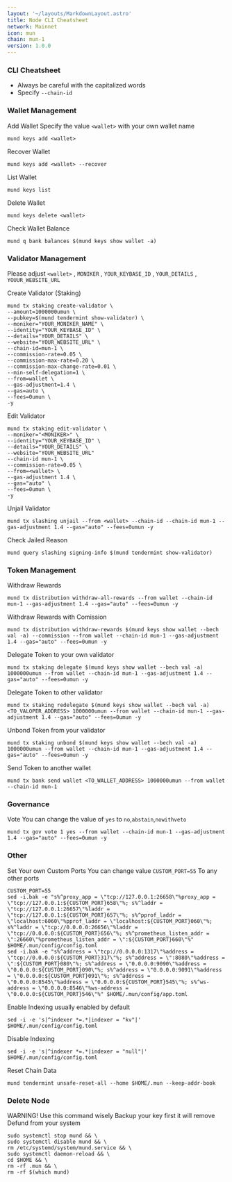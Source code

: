 ```yaml
---
layout: '~/layouts/MarkdownLayout.astro'
title: Node CLI Cheatsheet
network: Mainnet
icon: mun
chain: mun-1
version: 1.0.0
---
```


### CLI Cheatsheet

- Always be careful with the capitalized words
- Specify `--chain-id`

### Wallet Management

Add Wallet
Specify the value `<wallet>` with your own wallet name

```
mund keys add <wallet>
```

Recover Wallet
```
mund keys add <wallet> --recover
```

List Wallet
```
mund keys list
```

Delete Wallet
```
mund keys delete <wallet>
```

Check Wallet Balance
```
mund q bank balances $(mund keys show wallet -a)
```

### Validator Management

Please adjust `<wallet>` , `MONIKER` , `YOUR_KEYBASE_ID` , `YOUR_DETAILS` , `YOUUR_WEBSITE_URL`

Create Validator (Staking)
```
mund tx staking create-validator \
--amount=1000000umun \
--pubkey=$(mund tendermint show-validator) \
--moniker="YOUR_MONIKER_NAME" \
--identity="YOUR_KEYBASE_ID" \
--details="YOUR_DETAILS" \
--website="YOUR_WEBSITE_URL" \
--chain-id=mun-1 \
--commission-rate=0.05 \
--commission-max-rate=0.20 \
--commission-max-change-rate=0.01 \
--min-self-delegation=1 \
--from=wallet \
--gas-adjustment=1.4 \
--gas=auto \
--fees=0umun \
-y
```

Edit Validator
```
mund tx staking edit-validator \
--moniker="<MONIKER>" \
--identity="YOUR_KEYBASE_ID" \
--details="YOUR_DETAILS" \
--website="YOUR_WEBSITE_URL"
--chain-id mun-1 \
--commission-rate=0.05 \
--from=<wallet> \
--gas-adjustment 1.4 \
--gas="auto" \
--fees=0umun \
-y
```


Unjail Validator
```
mund tx slashing unjail --from <wallet> --chain-id --chain-id mun-1 --gas-adjustment 1.4 --gas="auto" --fees=0umun -y
```

Check Jailed Reason
```
mund query slashing signing-info $(mund tendermint show-validator)
```

### Token Management

Withdraw Rewards
```
mund tx distribution withdraw-all-rewards --from wallet --chain-id mun-1 --gas-adjustment 1.4 --gas="auto" --fees=0umun -y
```

Withdraw Rewards with Comission
```
mund tx distribution withdraw-rewards $(mund keys show wallet --bech val -a) --commission --from wallet --chain-id mun-1 --gas-adjustment 1.4 --gas="auto" --fees=0umun -y
```

Delegate Token to your own validator
```
mund tx staking delegate $(mund keys show wallet --bech val -a) 1000000umun --from wallet --chain-id mun-1 --gas-adjustment 1.4 --gas="auto" --fees=0umun -y
```

Delegate Token to other validator
```
mund tx staking redelegate $(mund keys show wallet --bech val -a) <TO_VALOPER_ADDRESS> 1000000umun --from wallet --chain-id mun-1 --gas-adjustment 1.4 --gas="auto" --fees=0umun -y
```

Unbond Token from your validator
```
mund tx staking unbond $(mund keys show wallet --bech val -a) 1000000umun --from wallet --chain-id mun-1 --gas-adjustment 1.4 --gas="auto" --fees=0umun -y
```

Send Token to another wallet
```
mund tx bank send wallet <TO_WALLET_ADDRESS> 1000000umun --from wallet --chain-id mun-1
```

### Governance 

Vote
You can change the value of `yes` to `no`,`abstain`,`nowithveto`

```
mund tx gov vote 1 yes --from wallet --chain-id mun-1 --gas-adjustment 1.4 --gas="auto" --fees=0umun -y
```

### Other

Set Your own Custom Ports
You can change value `CUSTOM_PORT=55` To any other ports
```
CUSTOM_PORT=55
sed -i.bak -e "s%^proxy_app = \"tcp://127.0.0.1:26658\"%proxy_app = \"tcp://127.0.0.1:${CUSTOM_PORT}658\"%; s%^laddr = \"tcp://127.0.0.1:26657\"%laddr = \"tcp://127.0.0.1:${CUSTOM_PORT}657\"%; s%^pprof_laddr = \"localhost:6060\"%pprof_laddr = \"localhost:${CUSTOM_PORT}060\"%; s%^laddr = \"tcp://0.0.0.0:26656\"%laddr = \"tcp://0.0.0.0:${CUSTOM_PORT}656\"%; s%^prometheus_listen_addr = \":26660\"%prometheus_listen_addr = \":${CUSTOM_PORT}660\"%" $HOME/.mun/config/config.toml
sed -i.bak -e "s%^address = \"tcp://0.0.0.0:1317\"%address = \"tcp://0.0.0.0:${CUSTOM_PORT}317\"%; s%^address = \":8080\"%address = \":${CUSTOM_PORT}080\"%; s%^address = \"0.0.0.0:9090\"%address = \"0.0.0.0:${CUSTOM_PORT}090\"%; s%^address = \"0.0.0.0:9091\"%address = \"0.0.0.0:${CUSTOM_PORT}091\"%; s%^address = \"0.0.0.0:8545\"%address = \"0.0.0.0:${CUSTOM_PORT}545\"%; s%^ws-address = \"0.0.0.0:8546\"%ws-address = \"0.0.0.0:${CUSTOM_PORT}546\"%" $HOME/.mun/config/app.toml
```

Enable Indexing usually enabled by default
```
sed -i -e 's|^indexer *=.*|indexer = "kv"|' $HOME/.mun/config/config.toml
```

Disable Indexing
```
sed -i -e 's|^indexer *=.*|indexer = "null"|' $HOME/.mun/config/config.toml
```

Reset Chain Data
```
mund tendermint unsafe-reset-all --home $HOME/.mun --keep-addr-book
```

### Delete Node

WARNING! Use this command wisely 
Backup your key first it will remove Defund from your system

```
sudo systemctl stop mund && \
sudo systemctl disable mund && \
rm /etc/systemd/system/mund.service && \
sudo systemctl daemon-reload && \
cd $HOME && \
rm -rf .mun && \
rm -rf $(which mund)
```

